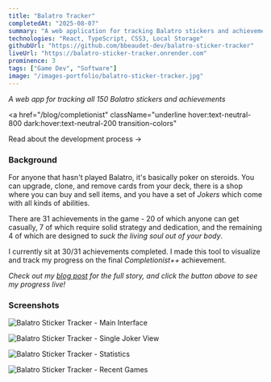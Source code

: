 ```yaml
---
title: "Balatro Tracker"
completedAt: "2025-08-07"
summary: "A web application for tracking Balatro stickers and achievements with real-time progress monitoring"
technologies: "React, TypeScript, CSS3, Local Storage"
githubUrl: "https://github.com/bbeaudet-dev/balatro-sticker-tracker"
liveUrl: "https://balatro-sticker-tracker.onrender.com"
prominence: 3
tags: ["Game Dev", "Software"]
image: "/images-portfolio/balatro-sticker-tracker.jpg"
---
```


_A web app for tracking all 150 Balatro stickers and achievements_

<LaunchButton
  href="https://balatro-sticker-tracker.onrender.com"
  title="Check it out!"
  icon=""
  color="orange"
/>

<a
  href="/blog/completionist"
  className="underline hover:text-neutral-800 dark:hover:text-neutral-200 transition-colors"
>
  Read about the development process →
</a>

### Background

For anyone that hasn't played Balatro, it's basically poker on steroids. You can upgrade, clone, and remove cards from your deck, there is a shop where you can buy and sell items, and you have a set of _Jokers_ which come with all kinds of abilities.

There are 31 achievements in the game - 20 of which anyone can get casually, 7 of which require solid strategy and dedication, and the remaining 4 of which are designed to _suck the living soul out of your body_.

I currently sit at 30/31 achievements completed. I made this tool to visualize and track my progress on the final _Completionist++_ achievement.

_Check out my [blog post](/blog/completionist) for the full story, and click the button above to see my progress live!_

### Screenshots

![Balatro Sticker Tracker - Main Interface](/images-portfolio/bst-jokers.jpg)

![Balatro Sticker Tracker - Single Joker View](/images-portfolio/bst-singlejoker.jpg)

![Balatro Sticker Tracker - Statistics](/images-portfolio/bst-stats.jpg)

![Balatro Sticker Tracker - Recent Games](/images-portfolio/bst-recent.jpg)
